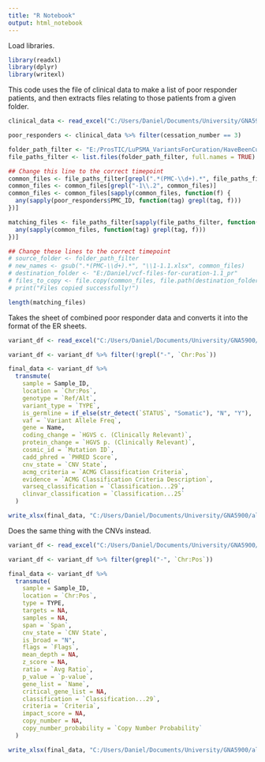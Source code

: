---
title: "R Notebook"
output: html_notebook
---

Load libraries.

```{r}
library(readxl)
library(dplyr)
library(writexl)
```


This code uses the file of clinical data to make a list of poor responder patients, and then extracts files relating to those patients from a given folder.

```{r}
clinical_data <- read_excel("C:/Users/Daniel/Documents/University/GNA5900/patient_list.xlsx")

poor_responders <- clinical_data %>% filter(cessation_number == 3)

folder_path_filter <- "E:/ProsTIC/LuPSMA_VariantsForCuration/HaveBeenCurated"
file_paths_filter <- list.files(folder_path_filter, full.names = TRUE)

## Change this line to the correct timepoint
common_files <- file_paths_filter[grepl(".*(PMC-\\d+).*", file_paths_filter)]
common_files <- common_files[grepl("-1\\.2", common_files)]
common_files <- common_files[sapply(common_files, function(f) {
  any(sapply(poor_responders$PMC_ID, function(tag) grepl(tag, f)))
})]

matching_files <- file_paths_filter[sapply(file_paths_filter, function(f) {
  any(sapply(common_files, function(tag) grepl(tag, f)))
})]

## Change these lines to the correct timepoint
# source_folder <- folder_path_filter
# new_names <- gsub(".*(PMC-\\d+).*", "\\1-1.1.xlsx", common_files)
# destination_folder <- "E:/Daniel/vcf-files-for-curation-1.1_pr"
# files_to_copy <- file.copy(common_files, file.path(destination_folder, new_names))
# print("Files copied successfully!")

length(matching_files)
```


Takes the sheet of combined poor responder data and converts it into the format of the ER sheets.

```{r}
variant_df <- read_excel("C:/Users/Daniel/Documents/University/GNA5900/pr_real_variants.xlsx")

variant_df <- variant_df %>% filter(!grepl("-", `Chr:Pos`))

final_data <- variant_df %>%
  transmute(
    sample = Sample_ID,
    location = `Chr:Pos`,
    genotype = `Ref/Alt`,
    variant_type = `TYPE`,
    is_germline = if_else(str_detect(`STATUS`, "Somatic"), "N", "Y"),
    vaf = `Variant Allele Freq`,
    gene = Name,
    coding_change = `HGVS c. (Clinically Relevant)`,
    protein_change = `HGVS p. (Clinically Relevant)`,
    cosmic_id = `Mutation ID`,
    cadd_phred = `PHRED Score`,
    cnv_state = `CNV State`,
    acmg_criteria = `ACMG Classification Criteria`,
    evidence = `ACMG Classification Criteria Description`,
    varseq_classification = `Classification...29`,
    clinvar_classification = `Classification...25`
  )

write_xlsx(final_data, "C:/Users/Daniel/Documents/University/GNA5900/all_pr_variants.xlsx")
```


Does the same thing with the CNVs instead.

```{r}
variant_df <- read_excel("C:/Users/Daniel/Documents/University/GNA5900/pr_real_variants.xlsx")

variant_df <- variant_df %>% filter(grepl("-", `Chr:Pos`))

final_data <- variant_df %>%
  transmute(
    sample = Sample_ID,
    location = `Chr:Pos`,
    type = TYPE,
    targets = NA,
    samples = NA,
    span = `Span`,
    cnv_state = `CNV State`,
    is_broad = "N",
    flags = `Flags`,
    mean_depth = NA,
    z_score = NA,
    ratio = `Avg Ratio`,
    p_value = `p-value`,
    gene_list = `Name`,
    critical_gene_list = NA,
    classification = `Classification...29`,
    criteria = `Criteria`,
    impact_score = NA,
    copy_number = NA,
    copy_number_probability = `Copy Number Probability`
  )

write_xlsx(final_data, "C:/Users/Daniel/Documents/University/GNA5900/all_pr_CNV.xlsx")
```